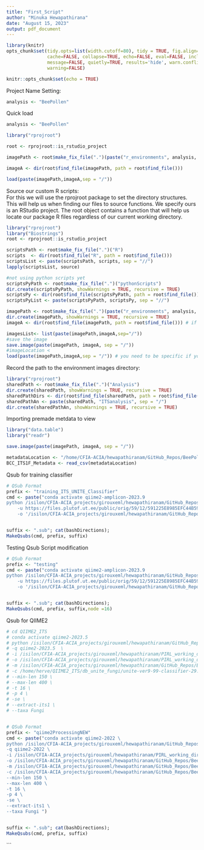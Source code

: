 ```yaml
---
title: "First_Script"
author: "Minuka Hewapathirana"
date: "August 15, 2023"
output: pdf_document
---
```

```r
library(knitr)
opts_chunk$set(tidy.opts=list(width.cutoff=80), tidy = TRUE, fig.align='center',
               cache=FALSE, collapse=TRUE, echo=FALSE, eval=FALSE, include=FALSE,
               message=FALSE, quietly=TRUE, results='hide', warn.conflicts=FALSE, 
               warning=FALSE)
```
```r
knitr::opts_chunk$set(echo = TRUE)
```

Project Name Setting:
```r
analysis <- "BeePollen"
```

Quick load
```r
analysis <- "BeePollen"

library("rprojroot")

root <- rprojroot::is_rstudio_project

imagePath <- root$make_fix_file(".")(paste("r_environments", analysis, sep = "/"))

imageA <- dir(root$find_file(imagePath, path = root$find_file()))

load(paste(imagePath,imageA,sep = "/")) 

```

Source our custom R scripts:    
For this we will use the rprojroot package to set the directory structures. This will help us when finding our files to source functions. We specify ours is an RStudio project. The root object contains a function that will help us locate our package R files regardless of our current working directory.
```r
library("rprojroot")
library("Biostrings")
root <- rprojroot::is_rstudio_project

scriptsPath <- root$make_fix_file(".")("R")
scripts  <- dir(root$find_file("R", path = root$find_file()))
scriptsList <- paste(scriptsPath, scripts, sep = "//")
lapply(scriptsList, source)

#not using python scripts yet 
scriptsPyPath <- root$make_fix_file(".")("pythonScripts")
dir.create(scriptsPyPath, showWarnings = TRUE, recursive = TRUE)
scriptsPy <- dir(root$find_file(scriptsPyPath, path = root$find_file()))
scriptsPyList <- paste(scriptsPyPath, scriptsPy, sep = "//")

imagePath <- root$make_fix_file(".")(paste("r_environments", analysis, sep = "/"))
dir.create(imagePath, showWarnings = TRUE, recursive = TRUE)
imageA <- dir(root$find_file(imagePath, path = root$find_file())) # if there is already a data file in this directory if not running this for the first time

imagesList<- list(paste(imagePath,imageA,sep="/"))
#save the image
save.image(paste(imagePath, imageA, sep = "/"))
#imageLocation <
load(paste(imagePath,imageA,sep = "/")) # you need to be specific if you have more than one image saved in this directory
```

Record the path to the environment images directory:
```r
library("rprojroot")
sharedPath <- root$make_fix_file(".")("Analysis")
dir.create(sharedPath, showWarnings = TRUE, recursive = TRUE)
sharedPathDirs <- dir(root$find_file(sharedPath, path = root$find_file()))
sharedPathAn <- paste(sharedPath, "ITSanalysis", sep = "/")
dir.create(sharedPathAn, showWarnings = TRUE, recursive = TRUE)

```

Importing premade metdata to view 
```r
library("data.table")
library("readr")

save.image(paste(imagePath, imageA, sep = "/"))

metadataLocation <- "/home/CFIA-ACIA/hewapathiranam/GitHub_Repos/BeePollen_IRIA/Metadata/"
BCC_ITS1F_Metadata <- read_csv(metadataLocation)
```

Qsub for training classifier 
```r
# QSub Format 
prefix <- "training_ITS_UNITE_Classifier"
cmd <- paste("conda activate qiime2-amplicon-2023.9
python /isilon/CFIA-ACIA_projects/girouxeml/hewapathiranam/GitHub_Repos/QIIME2_ITS/train_unite_classifier_qiime2.py \
    -u https://files.plutof.ut.ee/public/orig/59/12/591225E8985EFC44B595C79AF5F467421B4D9A95093A0811B13CB4CC13A6DA46.tgz \
    -o '/isilon/CFIA-ACIA_projects/girouxeml/hewapathiranam/GitHub_Repos/BeePollen_IRIA/WorkingDirectory/Classifiers' \ ")


suffix <- ".sub"; cat(bashDirections); 
MakeQsubs(cmd, prefix, suffix)
```

Testing Qsub Script modification  
```r
# QSub Format 
prefix <- "testing"
cmd <- paste("conda activate qiime2-amplicon-2023.9
python /isilon/CFIA-ACIA_projects/girouxeml/hewapathiranam/GitHub_Repos/QIIME2_ITS/train_unite_classifier_qiime2.py \
    -u https://files.plutof.ut.ee/public/orig/59/12/591225E8985EFC44B595C79AF5F467421B4D9A95093A0811B13CB4CC13A6DA46.tgz \
    -o '/isilon/CFIA-ACIA_projects/girouxeml/hewapathiranam/GitHub_Repos/BeePollen_IRIA/WorkingDirectory/Classifiers' \ ")


suffix <- ".sub"; cat(bashDirections); 
MakeQsubs(cmd, prefix, suffix,node =16)
```

Qsub for QIIME2
```r

# cd QIIME2_ITS
# conda activate qiime2-2023.5
# python /isilon/CFIA-ACIA_projects/girouxeml/hewapathiranam/GitHub_Repos/QIIME2_ITS/qiime2_its.py \
# -q qiime2-2023.5  \
# -i /isilon/CFIA-ACIA_projects/girouxeml/hewapathiranam/PIRL_working_directory/BeePollenAnalysis/fastqStorage_temp/IRIA__BCC_ITS1F\
# -o /isilon/CFIA-ACIA_projects/girouxeml/hewapathiranam/PIRL_working_directory/BeePollenAnalysis/BEE_ITSxpress\
# -m /isilon/CFIA-ACIA_projects/girouxeml/hewapathiranam/GitHub_Repos/BeePollen_IRIA/Metadata/Metadata_pooled.tsv \
# -c /home/herve/QIIME2_ITS/db_unite_fungi/unite-ver9-99-classifier-29.11.2022.qza \
# --min-len 150 \
# --max-len 400 \
# -t 16 \
# -p 4 \
# -se \
# --extract-its1 \
# --taxa Fungi 


# QSub Format 
prefix <- "qiime2ProcessingNEW"
cmd <- paste("conda activate qiime2-2022 \
python /isilon/CFIA-ACIA_projects/girouxeml/hewapathiranam/GitHub_Repos/QIIME2_ITS/qiime2_its.py \
-q qiime2-2022 \
-i /isilon/CFIA-ACIA_projects/girouxeml/hewapathiranam/PIRL_working_directory/BeePollenAnalysis/fastqStorage_temp/IRIA__BCC_ITS1F \
-o /isilon/CFIA-ACIA_projects/girouxeml/hewapathiranam/GitHub_Repos/BeePollen_IRIA/WorkingDirectory/Outputs \
-m /isilon/CFIA-ACIA_projects/girouxeml/hewapathiranam/GitHub_Repos/BeePollen_IRIA/Metadata/Metadata_pooled.tsv \
-c /isilon/CFIA-ACIA_projects/girouxeml/hewapathiranam/GitHub_Repos/BeePollen_IRIA/WorkingDirectory/Classifiers/unite-ver8-99-classifier.qza \
--min-len 150 \
--max-len 400 \
-t 16 \
-p 4 \
-se \
--extract-its1 \
--taxa Fungi ")


suffix <- ".sub"; cat(bashDirections); 
MakeQsubs(cmd, prefix, suffix)
```



```


